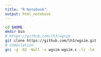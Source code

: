 ```yaml
---
title: "R Notebook"
output: html_notebook
---
```


```bash
cd $HOME
mkdir bin
# https://github.com/lh3/wgsim
git clone https://github.com/lh3/wgsim.git
# compilation
gcc -g -O2 -Wall -o wgsim wgsim.c -lz -lm
```

